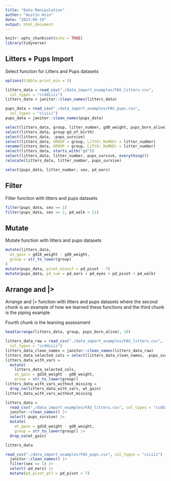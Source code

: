 ---
title: "Data Manipulation"
author: "Austin Hsin"
date: "2023-09-19"
output: html_document
---

```{r echo = FALSE, include = FALSE}
knitr::opts_chunk$set(echo = TRUE)
library(tidyverse)
```

## Litters + Pups Import

Select function for Litters and Pups datasets

```{r Litters + Pups}
options(tibble.print_min = 3)

litters_data = read_csv("./data_import_examples/FAS_litters.csv",
  col_types = "ccddiiii")
litters_data = janitor::clean_names(litters_data)

pups_data = read_csv("./data_import_examples/FAS_pups.csv",
  col_types = "ciiiii")
pups_data = janitor::clean_names(pups_data)

select(litters_data, group, litter_number, gd0_weight, pups_born_alive)
select(litters_data, group:gd_of_birth)
select(litters_data, -pups_survive)
select(litters_data, GROUP = group, LiTtEr_NuMbEr = litter_number)
rename(litters_data, GROUP = group, LiTtEr_NuMbEr = litter_number)
select(litters_data, starts_with("gd"))
select(litters_data, litter_number, pups_survive, everything())
relocate(litters_data, litter_number, pups_survive)

select(pups_data, litter_number, sex, pd_ears)
```

## Filter

Filter function with litters and pups datasets

```{r}
filter(pups_data, sex == 1)
filter(pups_data, sex == 2, pd_walk < 11)
```

## Mutate

Mutate function with litters and pups datasets

```{r}
mutate(litters_data,
  wt_gain = gd18_weight - gd0_weight,
  group = str_to_lower(group)
)
mutate(pups_data, pivot_minus7 = pd_pivot - 7)
mutate(pups_data, pd_sum = pd_ears + pd_eyes + pd_pivot + pd_walk)
```

## Arrange and |>

Arrange and |> function with litters and pups datasets where the second chunk
is an example of how we learned these functions and the third chunk is the piping example

Fourth chunk is the learning assessment 

```{r}
head(arrange(litters_data, group, pups_born_alive), 10)

litters_data_raw = read_csv("./data_import_examples/FAS_litters.csv",
  col_types = "ccddiiii")
litters_data_clean_names = janitor::clean_names(litters_data_raw)
litters_data_selected_cols = select(litters_data_clean_names, -pups_survive)
litters_data_with_vars = 
  mutate(
    litters_data_selected_cols, 
    wt_gain = gd18_weight - gd0_weight,
    group = str_to_lower(group))
litters_data_with_vars_without_missing = 
  drop_na(litters_data_with_vars, wt_gain)
litters_data_with_vars_without_missing

litters_data = 
  read_csv("./data_import_examples/FAS_litters.csv", col_types = "ccddiiii") |> 
  janitor::clean_names() |> 
  select(-pups_survive) |> 
  mutate(
    wt_gain = gd18_weight - gd0_weight,
    group = str_to_lower(group)) |> 
  drop_na(wt_gain)

litters_data

read_csv("./data_import_examples/FAS_pups.csv", col_types = "ciiiii") |>
  janitor::clean_names() |> 
  filter(sex == 1) |> 
  select(-pd_ears) |> 
  mutate(pd_pivot_gt7 = pd_pivot > 7)
```

